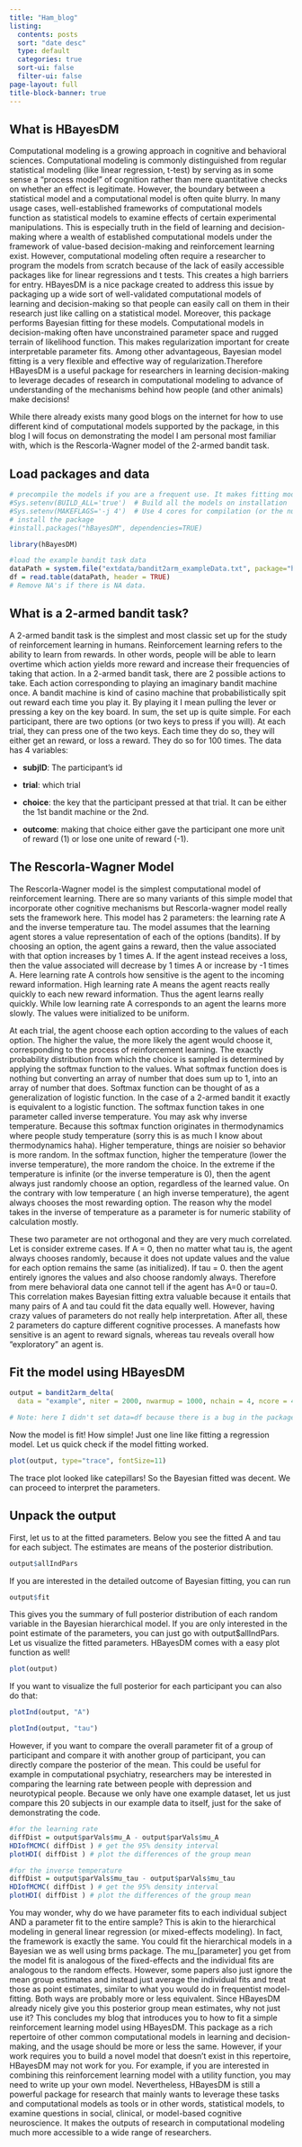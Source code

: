 ```yaml
---
title: "Ham_blog"
listing:
  contents: posts
  sort: "date desc"
  type: default
  categories: true
  sort-ui: false
  filter-ui: false
page-layout: full
title-block-banner: true
---
```


## What is HBayesDM

Computational modeling is a growing approach in cognitive and behavioral sciences. Computational modeling is commonly distinguished from regular statistical modeling (like linear regression, t-test) by serving as in some sense a "process model" of cognition rather than mere quantitative checks on whether an effect is legitimate. However, the boundary between a statistical model and a computational model is often quite blurry. In many usage cases, well-established frameworks of computational models function as statistical models to examine effects of certain experimental manipulations. This is especially truth in the field of learning and decision-making where a wealth of established computational models under the framework of value-based decision-making and reinforcement learning exist. However, computational modeling often require a researcher to program the models from scratch because of the lack of easily accessible packages like for linear regressions and t tests. This creates a high barriers for entry. HBayesDM is a nice package created to address this issue by packaging up a wide sort of well-validated computational models of learning and decision-making so that people can easily call on them in their research just like calling on a statistical model. Moreover, this package performs Bayesian fitting for these models. Computational models in decision-making often have unconstrained parameter space and rugged terrain of likelihood function. This makes regularization important for create interpretable parameter fits. Among other advantageous, Bayesian model fitting is a very flexible and effective way of regularization.Therefore HBayesDM is a useful package for researchers in learning decision-making to leverage decades of research in computational modeling to advance of understanding of the mechanisms behind how people (and other animals) make decisions!

While there already exists many good blogs on the internet for how to use different kind of computational models supported by the package, in this blog I will focus on demonstrating the model I am personal most familiar with, which is the Rescorla-Wagner model of the 2-armed bandit task.

## Load packages and data

```r
# precompile the models if you are a frequent use. It makes fitting models quicker
#Sys.setenv(BUILD_ALL='true')  # Build all the models on installation
#Sys.setenv(MAKEFLAGS='-j 4')  # Use 4 cores for compilation (or the number you want)
# install the package
#install.packages("hBayesDM", dependencies=TRUE)
```

```r
library(hBayesDM)

#load the example bandit task data
dataPath = system.file("extdata/bandit2arm_exampleData.txt", package="hBayesDM")
df = read.table(dataPath, header = TRUE)
# Remove NA's if there is NA data.
```

## What is a 2-armed bandit task?

A 2-armed bandit task is the simplest and most classic set up for the study of reinforcement learning in humans. Reinforcement learning refers to the ability to learn from rewards. In other words, people will be able to learn overtime which action yields more reward and increase their frequencies of taking that action. In a 2-armed bandit task, there are 2 possible actions to take. Each action corresponding to playing an imaginary bandit machine once. A bandit machine is kind of casino machine that probabilistically spit out reward each time you play it. By playing it I mean pulling the lever or pressing a key on the key board. In sum, the set up is quite simple. For each participant, there are two options (or two keys to press if you will). At each trial, they can press one of the two keys. Each time they do so, they will either get an reward, or loss a reward. They do so for 100 times. The data has 4 variables:

-   **subjID**: The participant's id

-   **trial**: which trial

-   **choice**: the key that the participant pressed at that trial. It can be either the 1st bandit machine or the 2nd.

-   **outcome**: making that choice either gave the participant one more unit of reward (1) or lose one unite of reward (-1).

## The Rescorla-Wagner Model

The Rescorla-Wagner model is the simplest computational model of reinforcement learning. There are so many variants of this simple model that incorporate other cognitive mechanisms but Rescorla-wagner model really sets the framework here. This model has 2 parameters: the learning rate A and the inverse temperature tau. The model assumes that the learning agent stores a value representation of each of the options (bandits). If by choosing an option, the agent gains a reward, then the value associated with that option increases by 1 times A. If the agent instead receives a loss, then the value associated will decrease by 1 times A or increase by -1 times A. Here learning rate A controls how sensitive is the agent to the incoming reward information. High learning rate A means the agent reacts really quickly to each new reward information. Thus the agent learns really quickly. While low learning rate A corresponds to an agent the learns more slowly. The values were initialized to be uniform.

At each trial, the agent choose each option according to the values of each option. The higher the value, the more likely the agent would choose it, corresponding to the process of reinforcement learning. The exactly probability distribution from which the choice is sampled is determined by applying the softmax function to the values. What softmax function does is nothing but converting an array of number that does sum up to 1, into an array of number that does. Softmax function can be thought of as a generalization of logistic function. In the case of a 2-armed bandit it exactly is equivalent to a logistic function. The softmax function takes in one parameter called inverse temperature. You may ask why inverse temperature. Because this softmax function originates in thermodynamics where people study temperature (sorry this is as much I know about thermodynamics haha). Higher temperature, things are noisier so behavior is more random. In the softmax function, higher the temperature (lower the inverse temperature), the more random the choice. In the extreme if the temperature is infinite (or the inverse temperature is 0), then the agent always just randomly choose an option, regardless of the learned value. On the contrary with low temperature ( an high inverse temperature), the agent always chooses the most rewarding option. The reason why the model takes in the inverse of temperature as a parameter is for numeric stability of calculation mostly.

These two parameter are not orthogonal and they are very much correlated. Let is consider extreme cases. If A = 0, then no matter what tau is, the agent always chooses randomly, because it does not update values and the value for each option remains the same (as initialized). If tau = 0. then the agent entirely ignores the values and also choose randomly always. Therefore from mere behavioral data one cannot tell if the agent has A=0 or tau=0. This correlation makes Bayesian fitting extra valuable because it entails that many pairs of A and tau could fit the data equally well. However, having crazy values of parameters do not really help interpretation. After all, these 2 parameters do capture different cognitive processes. A manefasts how sensitive is an agent to reward signals, whereas tau reveals overall how "exploratory" an agent is.

## Fit the model using HBayesDM

```r
output = bandit2arm_delta(
  data = "example", niter = 2000, nwarmup = 1000, nchain = 4, ncore = 4)

# Note: here I didn't set data=df because there is a bug in the package for the newest R version. It would have worked for R 4.1. This bug stil awaits to be fixed for the newest R version. But setting data="example" does the same thing and used this example dataset.
```

Now the model is fit! How simple! Just one line like fitting a regression model. Let us quick check if the model fitting worked.

```r
plot(output, type="trace", fontSize=11)
```

The trace plot looked like catepillars! So the Bayesian fitted was decent. We can proceed to interpret the parameters.

## Unpack the output

First, let us to at the fitted parameters. Below you see the fitted A and tau for each subject. The estimates are means of the posterior distribution.

```r
output$allIndPars
```

If you are interested in the detailed outcome of Bayesian fitting, you can run

```r
output$fit
```

This gives you the summary of full posterior distribution of each random variable in the Bayesian hierarchical model. If you are only interested in the point estimate of the parameters, you can just go with output\$allIndPars. Let us visualize the fitted parameters. HBayesDM comes with a easy plot function as well!

```r
plot(output)
```

If you want to visualize the full posterior for each participant you can also do that:

```r
plotInd(output, "A")
```

```r
plotInd(output, "tau")
```

However, if you want to compare the overall parameter fit of a group of participant and compare it with another group of participant, you can directly compare the posterior of the mean. This could be useful for example in computational psychiatry, researchers may be interested in comparing the learning rate between people with depression and neurotypical people. Because we only have one example dataset, let us just compare this 20 subjects in our example data to itself, just for the sake of demonstrating the code.

```r
#for the learning rate 
diffDist = output$parVals$mu_A - output$parVals$mu_A
HDIofMCMC( diffDist ) # get the 95% density interval
plotHDI( diffDist ) # plot the differences of the group mean
```

```r
#for the inverse temperature
diffDist = output$parVals$mu_tau - output$parVals$mu_tau
HDIofMCMC( diffDist ) # get the 95% density interval
plotHDI( diffDist ) # plot the differences of the group mean
```

You may wonder, why do we have parameter fits to each individual subject AND a parameter fit to the entire sample? This is akin to the hierarchical modeling in general linear regression (or mixed-effects modeling). In fact, the framework is exactly the same. You could fit the hierarchical models in a Bayesian we as well using brms package. The mu\_\[parameter\] you get from the model fit is analogous of the fixed-effects and the individual fits are analogous to the random effects. However, some papers also just ignore the mean group estimates and instead just average the individual fits and treat those as point estimates, similar to what you would do in frequentist model-fitting. Both ways are probably more or less equivalent. Since HBayesDM already nicely give you this posterior group mean estimates, why not just use it? This concludes my blog that introduces you to how to fit a simple reinforcement learning model using HBayesDM. This package as a rich repertoire of other common computational models in learning and decision-making, and the usage should be more or less the same. However, if your work requires you to build a novel model that doesn't exist in this repertoire, HBayesDM may not work for you. For example, if you are interested in combining this reinforcement learning model with a utility function, you may need to write up your own model. Nevertheless, HBayesDM is still a powerful package for research that mainly wants to leverage these tasks and computational models as tools or in other words, statistical models, to examine questions in social, clinical, or model-based cognitive neuroscience. It makes the outputs of research in computational modeling much more accessible to a wide range of researchers.
